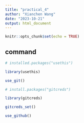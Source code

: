 ---
title: "practical_4"
author: "Xianchen Wang"
date: "2023-10-21"
output: html_document
---

```{r setup, include=FALSE}
knitr::opts_chunk$set(echo = TRUE)
```

## command

```{r}
# installed.packages("usethis")

library(usethis)

use_git()

# install.packages("gitcreds")

library(gitcreds)

gitcreds_set()

use_github()

```

